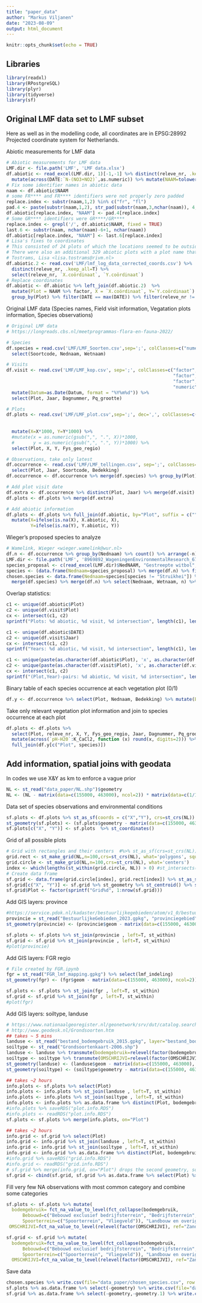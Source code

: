 ---
title: "paper_data"
author: "Markus Viljanen"
date: "2023-08-09"
output: html_document
---

```{r setup, include=FALSE}
knitr::opts_chunk$set(echo = TRUE)
```

## Libraries

```{r}
library(readxl)
library(RPostgreSQL)
library(plyr)
library(tidyverse)
library(sf)
```

## Original LMF data set to LMF subset
Here as well as in the modelling code, all coordinates are in EPSG:28992 Projected coordinate system for Netherlands. 

Abiotic measurements for LMF data

```{r}
# Abiotic measurements for LMF data 
LMF.dir <- file.path('LMF', 'LMF data.xlsx')
df.abiotic <- read_excel(LMF.dir, 1)[-1,-1] %>% distinct(releve_nr, .keep_all=T) %>% 
  mutate(across(DATE:`N-(NO3+NO2)`,as.numeric)) %>% mutate(NAAM=tolower(str_replace_all(NAAM, " ", "")))
# Fix some identifier names in abiotic data
naam <- df.abiotic$NAAM
# some FR**** and FR**** identifiers were not properly zero padded
replace.index <- substr(naam,1,2) %in% c("fr", "fl")
pad.4 <- paste(substr(naam,1,2), str_pad(substr(naam,3,nchar(naam)), 4, pad="0"), sep="")
df.abiotic[replace.index, "NAAM"] <- pad.4[replace.index]
# Some GR**** identifiers were GR****/GR****
replace.index <- grepl('/', df.abiotic$NAAM, fixed = TRUE)
last.6 <- substr(naam, nchar(naam)-6+1, nchar(naam))
df.abiotic[replace.index, "NAAM"] <- last.6[replace.index]
# Lisa's fixes to coordinates 
# This consisted of 24 plots of which the locations seemed to be outside of the Netherlands. The plotnames were found in the LMF plots, and for those the correct coordinates were taken from the LMF programme. 
# There were also an additional 329 abiotic plots with a plot name that was in the LMF file, but where the coordinates did not match. In those cases the coordinates from the LMF programme were taken as well. 
# Tostrams, Lisa <lisa.tostrams@rivm.nl>
df.abiotic.2 <- read.csv('LMF/lmf_log_data_corrected_coords.csv') %>% 
  distinct(releve_nr, .keep_all=T) %>% 
  select(releve_nr, `X.coördinaat`, `Y.coördinaat`)
# Replace coordinates
df.abiotic <- df.abiotic %>% left_join(df.abiotic.2)  %>% 
  mutate(Plot = NAAM %>% factor, X = `X.coördinaat`, Y=`Y.coördinaat`) %>%
  group_by(Plot) %>% filter(DATE == max(DATE)) %>% filter(releve_nr != 203857) #NAAM = nb1019 has two releve_nr in same year
```

Original LMF data (Species names, Field visit information, Vegatation plots information, Species observations)

```{r}
# Original LMF data
# https://longreads.cbs.nl/meetprogrammas-flora-en-fauna-2022/

# Species
df.species = read.csv('LMF/LMF_Soorten.csv',sep=';', colClasses=c("numeric", "numeric", "factor", "factor")) %>% 
  select(Soortcode, Nednaam, Wetnaam)

# Visits
df.visit <- read.csv('LMF/LMF_kop.csv', sep=';', colClasses=c("factor", "numeric", "character", "numeric", "numeric", 
                                                              "factor", "factor", "factor", "factor", "factor", 
                                                              "factor", "factor", "factor", "factor", 
                                                              "numeric", "numeric", "numeric", "factor", "factor", "factor")) %>% 
  mutate(Datum=as.Date(Datum, format = "%Y%m%d")) %>% 
  select(Plot, Jaar, Dagnummer, Pq_grootte)

# Plots
df.plots <- read.csv('LMF/LMF_plot.csv',sep=';', dec=',', colClasses=c("factor", "numeric", "numeric", 
                                                                       "factor", "factor", "factor", "factor", "factor", 
                                                                       "factor", "factor", "factor", "factor", "numeric", "factor")) %>%
  mutate(X=X*1000, Y=Y*1000) %>%
  #mutate(x = as.numeric(gsub(",", ".", X))*1000,
  #       y = as.numeric(gsub(",", ".", Y))*1000) %>%
  select(Plot, X, Y, Fys_geo_regio)

# Observations, take only latest
df.occurrence <- read.csv('LMF/LMF_tellingen.csv', sep=';', colClasses=c("factor", "numeric", "numeric", "numeric")) %>% 
  select(Plot, Jaar, Soortcode, Bedekking)
df.occurrence <- df.occurrence %>% merge(df.species) %>% group_by(Plot) %>% filter(Jaar == max(Jaar))

# Add plot visit date 
df.extra <- df.occurrence %>% distinct(Plot, Jaar) %>% merge(df.visit)
df.plots <- df.plots %>% merge(df.extra)

# Add abiotic information
df.plots <- df.plots %>% full_join(df.abiotic, by="Plot", suffix = c("", ".abiotic")) %>%
  mutate(X=ifelse(is.na(X), X.abiotic, X),
         Y=ifelse(is.na(Y), Y.abiotic, Y))
```

Wieger's proposed species to analyze

```{r}
# Wamelink, Wieger <wieger.wamelink@wur.nl>
df.n <- df.occurrence %>% group_by(Nednaam) %>% count() %>% arrange(-n)
LMF.dir <- file.path('LMF', '8969892_WageningenEnvironmentalResearch_6708PB_20201006_ww3.xlsx')
species_proposal <- c(read_excel(LMF.dir)$NedNAAM, "Gestreepte witbol", "Struikhei")
species <- (data.frame(Nednaam=species_proposal) %>% merge(df.n) %>% filter(n>=20) %>% select(Nednaam))$Nednaam
chosen.species <- data.frame(Nednaam=species[species != "Struikhei"]) %>% 
  merge(df.species) %>% merge(df.n) %>% select(Nednaam, Wetnaam, n) %>% arrange(-n) 
```

Overlap statistics:

```{r}
c1 <- unique(df.abiotic$Plot)
c2 <- unique(df.visit$Plot)
cx <- intersect(c1, c2)
sprintf("Plots: %d abiotic, %d visit, %d intersection", length(c1), length(c2), length(cx))

c1 <- unique(df.abiotic$DATE)
c2 <- unique(df.visit$Jaar)
cx <- intersect(c1, c2)
sprintf("Years: %d abiotic, %d visit, %d intersection", length(c1), length(c2), length(cx))

c1 <- unique(paste(as.character(df.abiotic$Plot), 'x', as.character(df.abiotic$DATE)))
c2 <- unique(paste(as.character(df.visit$Plot), 'x', as.character(df.visit$Jaar)))
cx <- intersect(c1, c2)
sprintf("(Plot,Year)-pairs: %d abiotic, %d visit, %d intersection", length(c1), length(c2), length(cx))
```

Binary table of each species occurrence at each vegetation plot (0/1)

```{r}
df.y <- df.occurrence %>% select(Plot, Nednaam, Bedekking) %>% mutate(Bedekking=1) %>% spread(Nednaam, Bedekking, fill=0)
```

Take only relevant vegetation plot information and join to species occurrence at each plot

```{r}
df.plots <- df.plots %>% 
  select(Plot, releve_nr, X, Y, Fys_geo_regio, Jaar, Dagnummer, Pq_grootte, `pH-H20`, ORG_STOF, `C/N`, N_totaal, P_totaal, K_CaCl2) %>% 
  mutate(across(`pH-H20`:K_CaCl2, function (x) round(x, digits=2))) %>%
  full_join(df.y[c("Plot", species)])
```

## Add information, spatial joins with geodata

In codes we use X&Y as km to enforce a vague prior 

```{r}
NL <- st_read("data_paper/NL.shp")$geometry
NL <- (NL - matrix(data=c(155000, 463000), ncol=2)) * matrix(data=c(1/1000, 1/1000), ncol=2)
```

Data set of species observations and environmental conditions

```{r}
sf.plots <- df.plots %>% st_as_sf(coords = c("X","Y"), crs=st_crs(NL))
st_geometry(sf.plots) <- (sf.plots$geometry - matrix(data=c(155000, 463000), ncol=2)) * matrix(data=c(1/1000, 1/1000), ncol=2)
sf.plots[c("X", "Y")] <- sf.plots  %>% st_coordinates()
```

Grid of all possible plots

```{r}
# Grid with rectangles and their centers  #%>% st_as_sf(crs=st_crs(NL))
grid.rect <- st_make_grid(NL,n=100,crs=st_crs(NL), what='polygons', square=T) 
grid.circle <- st_make_grid(NL,n=100,crs=st_crs(NL), what='centers')
index <- which(lengths(st_within(grid.circle, NL)) > 0) #st_intersects(grid.rect, NL)
# Create data frame
sf.grid <- data.frame(grid.circle[index], grid.rect[index]) %>% st_as_sf(crs=st_crs(NL))
sf.grid[c("X", "Y")] <- sf.grid %>% st_geometry %>% st_centroid() %>% st_coordinates()
sf.grid$Plot <- factor(sprintf("Grid%d", 1:nrow(sf.grid)))
```


Add GIS layers: province

```{r}
#https://service.pdok.nl/kadaster/bestuurlijkegebieden/atom/v1_0/bestuurlijke_gebieden.xml
provincie = st_read("BestuurlijkeGebieden_2023.gpkg", "provinciegebied") %>% select(naam)
st_geometry(provincie) <- (provincie$geom - matrix(data=c(155000, 463000), ncol=2)) * matrix(data=c(1/1000, 1/1000), ncol=2)

sf.plots <- sf.plots %>% st_join(provincie , left=T, st_within)
sf.grid <- sf.grid %>% st_join(provincie , left=T, st_within)
#plot(provincie)
```

Add GIS layers: FGR regio

```{r}
# File created by FGR.ipynb
fgr = st_read("FGR_lmf_mapping.gpkg") %>% select(lmf_indeling)
st_geometry(fgr) <- (fgr$geom - matrix(data=c(155000, 463000), ncol=2)) * matrix(data=c(1/1000, 1/1000), ncol=2)

sf.plots <- sf.plots %>% st_join(fgr , left=T, st_within)
sf.grid <- sf.grid %>% st_join(fgr , left=T, st_within)
#plot(fgr)
```

Add GIS layers: soiltype, landuse

```{r}
# https://www.nationaalgeoregister.nl/geonetwork/srv/dut/catalog.search#/metadata/2d3dd6d2-2d2b-4b5f-9e30-86e19ed77a56
# http://www.geodesk.nl/Grondsoorten.htm
## takes ~ 5 mins
landuse <- st_read("bestand_bodemgebruik_2015.gpkg", layer="bestand_bodemgebruik_2015")
soiltype <- st_read("Grondsoortenkaart-2006.shp")
landuse <- landuse %>% transmute(bodemgebruik=relevel(factor(bodemgebruik), ref="Bos"))
soiltype <- soiltype %>% transmute(OMSCHRIJVI=relevel(factor(OMSCHRIJVI), ref="Zand"))
st_geometry(landuse) <- (landuse$geom - matrix(data=c(155000, 463000), ncol=2)) * matrix(data=c(1/1000, 1/1000), ncol=2)
st_geometry(soiltype) <- (soiltype$geometry - matrix(data=c(155000, 463000), ncol=2)) * matrix(data=c(1/1000, 1/1000), ncol=2)
```

```{r}
## takes ~2 hours
info.plots <- sf.plots %>% select(Plot)
info.plots <- info.plots %>% st_join(landuse , left=T, st_within)
info.plots <- info.plots %>% st_join(soiltype , left=T, st_within)
info.plots <- info.plots %>% as.data.frame %>% distinct(Plot, bodemgebruik, OMSCHRIJVI)
#info.plots %>% saveRDS("plot.info.RDS")
#info.plots <- readRDS("plot.info.RDS")
sf.plots <- sf.plots %>% merge(info.plots, on="Plot")
```

```{r}
## takes ~2 hours
info.grid <- sf.grid %>% select(Plot)
info.grid <- info.grid %>% st_join(landuse , left=T, st_within)
info.grid <- info.grid %>% st_join(soiltype , left=T, st_within)
info.grid <- info.grid %>% as.data.frame %>% distinct(Plot, bodemgebruik, OMSCHRIJVI)
#info.grid %>% saveRDS("grid.info.RDS")
#info.grid <- readRDS("grid.info.RDS")
# sf.grid %>% merge(info.grid, on="Plot") drops the second geometry, so cbind the correctly sorted auxiliary data
sf.grid <- cbind(sf.grid, sf.grid %>% as.data.frame %>% select(Plot) %>% merge(info.grid, on="Plot", sort=F) %>% select(bodemgebruik, OMSCHRIJVI)) 
```


Fill very few NA observations with most common category and combine some categories

```{r}
sf.plots <- sf.plots %>% mutate(
  bodemgebruik= fct_na_value_to_level(fct_collapse(bodemgebruik, 
      Bebouwd=c("Bebouwd exclusief bedrijfsterrein", "Bedrijfsterrein", "Semi-bebouwd", "Glastuinbouw"),
      Spoorterrein=c("Spoorterrein", "Vliegveld")), "Landbouw en overig agrarisch"),
 OMSCHRIJVI=fct_na_value_to_level(relevel(factor(OMSCHRIJVI), ref="Zand"), "Zand"))

sf.grid <- sf.grid %>% mutate(
  bodemgebruik=fct_na_value_to_level(fct_collapse(bodemgebruik, 
      Bebouwd=c("Bebouwd exclusief bedrijfsterrein", "Bedrijfsterrein", "Semi-bebouwd", "Glastuinbouw"),
      Spoorterrein=c("Spoorterrein", "Vliegveld")), "Landbouw en overig agrarisch"),
  OMSCHRIJVI=fct_na_value_to_level(relevel(factor(OMSCHRIJVI), ref="Zand"), "Zand"))
```

Save data

```{r}
chosen.species %>% write.csv(file="data_paper/chosen_species.csv", row.names=F)
sf.plots %>% as.data.frame %>% select(-geometry) %>% write.csv(file="data_paper/data_plots.csv", row.names=F)
sf.grid %>% as.data.frame %>% select(-geometry,-geometry.1) %>% write.csv(file="data_paper/data_grid.csv", row.names=F)
```

